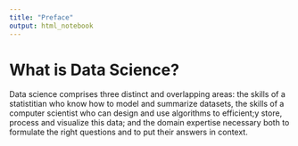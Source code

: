```yaml
---
title: "Preface"
output: html_notebook
---
```


# What is Data Science?

Data science comprises three distinct and overlapping areas: the skills of a statistitian who know how to model and summarize datasets, the skills of a computer scientist who can design and use algorithms to efficient;y store, process and visualize this data; and the domain expertise necessary both to formulate the right questions and to put their answers in context.
